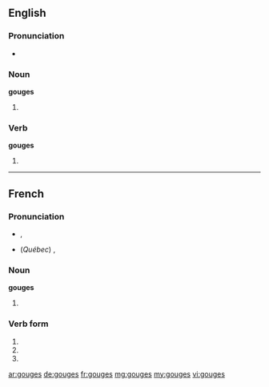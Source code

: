 ==English==

===Pronunciation===
* {{IPA|ɡaʊdʒəz}}

===Noun===
'''gouges'''

# {{plural of|gouge}}

===Verb===
'''gouges'''

# {{third-person singular of|gouge}}

----

==French==

===Pronunciation===
* {{a|France}} {{IPA|/ɡuːʒ/|lang=fr}}, {{X-SAMPA|/gu:Z/}}
* (''Québec'') {{IPA|/ɡʊːʒ/|lang=fr}}, {{X-SAMPA|/gU:Z/}}

===Noun===
'''gouges''' {{f|p}}

# {{plural of|gouge|lang=fr}}

===Verb form===
{{fr-verb-form}}

# {{form of|Second-person singular indicative present|gouger}}
# {{form of|Second-person singular subjunctive present|gouger}}
# {{form of|Alternative second-person singular imperative present|gouger}}

[[ar:gouges]]
[[de:gouges]]
[[fr:gouges]]
[[mg:gouges]]
[[my:gouges]]
[[vi:gouges]]